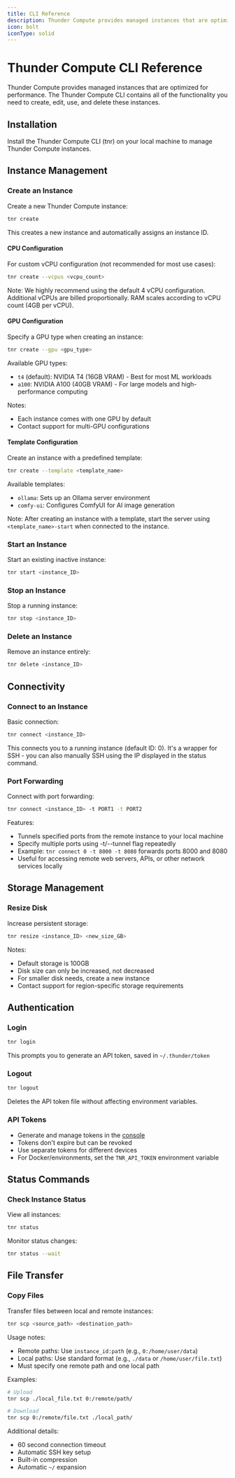 ```yaml
---
title: CLI Reference
description: Thunder Compute provides managed instances that are optimized for performance. The Thunder Compute CLI contains all of the functionality you need to create, edit, use, and delete these instances.
icon: bolt
iconType: solid
---
```


# Thunder Compute CLI Reference

Thunder Compute provides managed instances that are optimized for performance. The Thunder Compute CLI contains all of the functionality you need to create, edit, use, and delete these instances.

## Installation

Install the Thunder Compute CLI (tnr) on your local machine to manage Thunder Compute instances.

## Instance Management

### Create an Instance

Create a new Thunder Compute instance:

```bash
tnr create
```

This creates a new instance and automatically assigns an instance ID.

#### CPU Configuration

For custom vCPU configuration (not recommended for most use cases):

```bash
tnr create --vcpus <vcpu_count>
```

Note: We highly recommend using the default 4 vCPU configuration. Additional vCPUs are billed proportionally. RAM scales according to vCPU count (4GB per vCPU).

#### GPU Configuration

Specify a GPU type when creating an instance:

```bash
tnr create --gpu <gpu_type>
```

Available GPU types:
- `t4` (default): NVIDIA T4 (16GB VRAM) - Best for most ML workloads
- `a100`: NVIDIA A100 (40GB VRAM) - For large models and high-performance computing

Notes:
- Each instance comes with one GPU by default
- Contact support for multi-GPU configurations

#### Template Configuration

Create an instance with a predefined template:

```bash
tnr create --template <template_name>
```

Available templates:
- `ollama`: Sets up an Ollama server environment
- `comfy-ui`: Configures ComfyUI for AI image generation

Note: After creating an instance with a template, start the server using `<template_name>-start` when connected to the instance.

### Start an Instance

Start an existing inactive instance:

```bash
tnr start <instance_ID>
```

### Stop an Instance

Stop a running instance:

```bash
tnr stop <instance_ID>
```

### Delete an Instance

Remove an instance entirely:

```bash
tnr delete <instance_ID>
```

## Connectivity

### Connect to an Instance

Basic connection:

```bash
tnr connect <instance_ID>
```

This connects you to a running instance (default ID: 0). It's a wrapper for SSH - you can also manually SSH using the IP displayed in the status command.

### Port Forwarding

Connect with port forwarding:

```bash
tnr connect <instance_ID> -t PORT1 -t PORT2
```

Features:
- Tunnels specified ports from the remote instance to your local machine
- Specify multiple ports using -t/--tunnel flag repeatedly
- Example: `tnr connect 0 -t 8000 -t 8080` forwards ports 8000 and 8080
- Useful for accessing remote web servers, APIs, or other network services locally

## Storage Management

### Resize Disk

Increase persistent storage:

```bash
tnr resize <instance_ID> <new_size_GB>
```

Notes:
- Default storage is 100GB
- Disk size can only be increased, not decreased
- For smaller disk needs, create a new instance
- Contact support for region-specific storage requirements

## Authentication

### Login

```bash
tnr login
```

This prompts you to generate an API token, saved in `~/.thunder/token`

### Logout

```bash
tnr logout
```

Deletes the API token file without affecting environment variables.

### API Tokens

- Generate and manage tokens in the [console](https://console.thundercompute.com/settings/tokens)
- Tokens don't expire but can be revoked
- Use separate tokens for different devices
- For Docker/environments, set the `TNR_API_TOKEN` environment variable

## Status Commands

### Check Instance Status

View all instances:

```bash
tnr status
```

Monitor status changes:

```bash
tnr status --wait
```

## File Transfer

### Copy Files

Transfer files between local and remote instances:

```bash
tnr scp <source_path> <destination_path>
```

Usage notes:
- Remote paths: Use `instance_id:path` (e.g., `0:/home/user/data`)
- Local paths: Use standard format (e.g., `./data` or `/home/user/file.txt`)
- Must specify one remote path and one local path

Examples:
```bash
# Upload
tnr scp ./local_file.txt 0:/remote/path/

# Download
tnr scp 0:/remote/file.txt ./local_path/
```

Additional details:
- 60 second connection timeout
- Automatic SSH key setup
- Built-in compression
- Automatic `~/` expansion